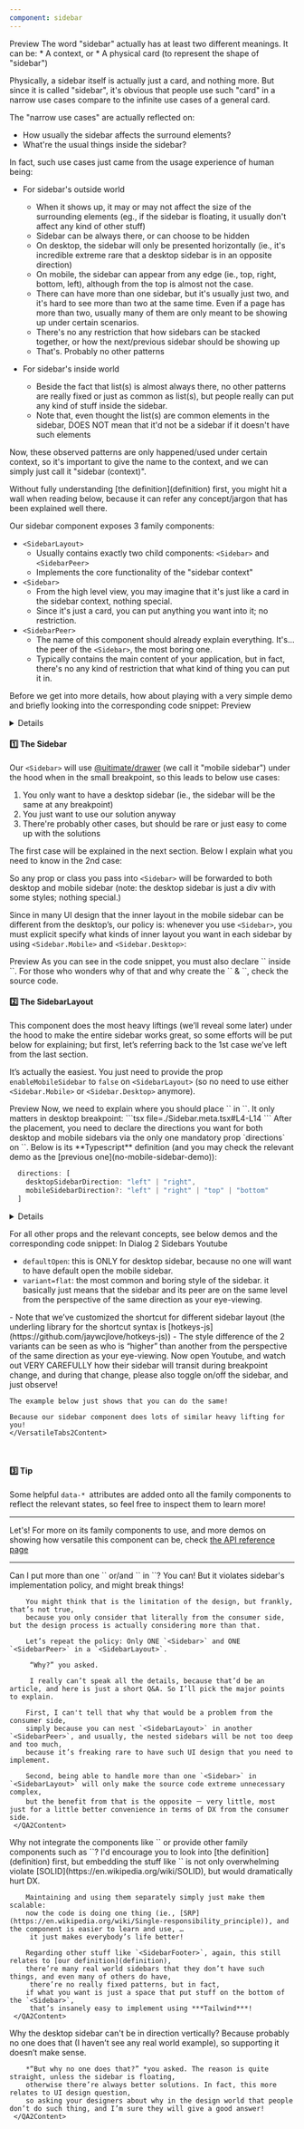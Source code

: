 ```yaml
---
component: sidebar
---
```

<QuickDemoSection />
<VersatileTabs2 defaultValue="preview-sidebar-chatgpt">
  <VersatileTabs2List>
    <VersatileTabs2Trigger value="preview-sidebar-chatgpt">Preview</VersatileTabs2Trigger>
  </VersatileTabs2List>
  <VersatileTabs2Content value="preview-sidebar-chatgpt" demoId="sidebar-chatgpt" showCode={false} />
</VersatileTabs2>



<DefinitionSection>
The word "sidebar" actually has at least two different meanings. It can be:
* A context, or
* A physical card (to represent the shape of "sidebar")

Physically, a sidebar itself is actually just a card, and nothing more.
But since it is called "sidebar", it's obvious that people use such "card" in a narrow use cases compare to the infinite use cases of a general card.

The "narrow use cases" are actually reflected on:
- How usually the sidebar affects the surround elements?
- What're the usual things inside the sidebar?

In fact, such use cases just came from the usage experience of human being:

- For sidebar's outside world
  - When it shows up, it may or may not affect the size of the surrounding elements (eg., if the sidebar is floating, it usually don't affect any kind of other stuff)
  - Sidebar can be always there, or can choose to be hidden
  - On desktop, the sidebar will only be presented horizontally (ie., it's incredible extreme rare that a desktop sidebar is in an opposite direction)
  - On mobile, the sidebar can appear from any edge (ie., top, right, bottom, left), although from the top is almost not the case.
  - There can have more than one sidebar, but it's usually just two, and it's hard to see more than two at the same time. Even if a page has more than two, usually many of them are only meant to be showing up under certain scenarios.
  - There's no any restriction that how sidebars can be stacked together, or how the next/previous sidebar should be showing up
  - That's. Probably no other patterns

- For sidebar's inside world
  - Beside the fact that list(s) is almost always there, no other patterns are really fixed or just as common as list(s), but people really can put any kind of stuff inside the sidebar.
  - Note that, even thought the list(s) are common elements in the sidebar, DOES NOT mean that it'd not be a sidebar if it doesn't have such elements

Now, these observed patterns are only happened/used under certain context,
so it's important to give the name to the context, and we can simply just call it "sidebar (context)".
</DefinitionSection>



<QuickStartSection />
<Banner>
Without fully understanding [the definition](definition) first, you might hit a wall when reading below, because it can refer any concept/jargon that has been explained well there.
</Banner>

Our sidebar component exposes 3 family components:
- `<SidebarLayout>`
  - Usually contains exactly two child components: `<Sidebar>` and `<SidebarPeer>`
  - Implements the core functionality of the "sidebar context"
- `<Sidebar>`
  - From the high level view, you may imagine that it's just like a card in the sidebar context, nothing special.
  - Since it's just a card, you can put anything you want into it; no restriction.
- `<SidebarPeer>`
  - The name of this component should already explain everything. It's… the peer of the `<Sidebar>`, the most boring one.
  - Typically contains the main content of your application, but in fact, there's no any kind of restriction that what kind of thing you can put it in.

Before we get into more details, how about playing with a very simple demo and briefly looking into the corresponding code snippet:
<VersatileTabs2 defaultValue="preview-sidebar-toggle-control" compact>
  <VersatileTabs2List>
      <VersatileTabs2Trigger value="preview-sidebar-toggle-control">Preview</VersatileTabs2Trigger>
  </VersatileTabs2List>
  <VersatileTabs2Content value="preview-sidebar-toggle-control" demoId="sidebar-toggle-control" compact />
</VersatileTabs2>

<Details>
  <DetailsTrigger>
    **DEEP DIVE**: If you notice that this is very different from **<u>Shadcn</u>**’s Sidebar...*
  </DetailsTrigger>
  <DetailsContent>
    Yes, you’re right about your keen sense!

    Again, anything in our sidebar component all come from [the definition](definition),
    but in fact, all the statements there are just common sense / practical observation.

    Without a strong spec, a component design will never be right,
    and it might look fancy at certain time, but it’d have the devastating consequences.
  </DetailsContent>
</Details>



#### 1️⃣ The Sidebar

Our `<Sidebar>` will use [@uitimate/drawer](./../../drawer/introduction) (we call it "mobile sidebar")
under the hood when in the small breakpoint, so this leads to below use cases:

1. You only want to have a desktop sidebar (ie., the sidebar will be the same at any breakpoint)
2. You just want to use our solution anyway
3. There're probably other cases, but should be rare or just easy to come up with the solutions

The first case will be explained in the next section. Below I explain what you need to know in the 2nd case:

So any prop or class you pass into `<Sidebar>` will be forwarded to both desktop and mobile sidebar (note: the desktop sidebar is just a div with some styles; nothing special.)

Since in many UI design that the inner layout in the mobile sidebar can be different from the desktop’s,
our policy is: whenever you use `<Sidebar>`, you must explicit specify what kinds of inner layout you want in each sidebar by using
`<Sidebar.Mobile>` and `<Sidebar.Desktop>`:

<VersatileTabs2 defaultValue="sidebar-rwd-minimum-demo" compact>
  <VersatileTabs2List>
      <VersatileTabs2Trigger value="sidebar-rwd-minimum-demo">Preview</VersatileTabs2Trigger>
  </VersatileTabs2List>
  <VersatileTabs2Content
    value="sidebar-rwd-minimum-demo"
    demoId="sidebar-rwd-minimum-demo"
    caption="resize the viewport to see the mobile sidebar."
    compact
  />
</VersatileTabs2>

<Banner>
  As you can see in the code snippet, you must also declare `<DrawerHeader>` inside `<Sidebar.Mobile>`.
  For those who wonders why of that and why create the `<Sidebar.Mobile>` & `<Sidebar.Desktop>`, check the source code.
</Banner>



#### 2️⃣ The SidebarLayout
This component does the most heavy liftings (we’ll reveal some later) under the hood to make the entire sidebar works great,
so some efforts will be put below for explaining; but first,
let’s referring back to the 1st case we’ve left from the last section.

It’s actually the easiest. You just need to provide the prop `enableMobileSidebar` to `false` on `<SidebarLayout>`
(so no need to use either `<Sidebar.Mobile>` or `<Sidebar.Desktop>` anymore).

<VersatileTabs2 defaultValue="sidebar-toggle-control" id="no-mobile-sidebar-demo" compact>
  <VersatileTabs2List>
    <VersatileTabs2Trigger value="sidebar-toggle-control">Preview</VersatileTabs2Trigger>
  </VersatileTabs2List>
  <VersatileTabs2Content
    value="sidebar-toggle-control"
    demoId="sidebar-toggle-control"
    showCodeFirst={true}
    compact
  />
</VersatileTabs2>
Now, we need to explain where you should place `<Sidebar>` in `<SidebarLayout>`. It only matters in desktop breakpoint:
```tsx file=./Sidebar.meta.tsx#L4-L14
```
After the placement, you need to declare the directions you want for
both desktop and mobile sidebars via the only one mandatory prop `directions` on `<SidebarLayout>`.
Below is its **Typescript** definition (and you may check the relevant demo as the [previous one](no-mobile-sidebar-demo)):

```ts
  directions: [
    desktopSidebarDirection: "left" | "right",
    mobileSidebarDirection?: "left" | "right" | "top" | "bottom"
  ]
```

<Details>
  <DetailsTrigger>
    **DEEP DIVE**: The placement and `directions` seem redundant?
  </DetailsTrigger>
  <DetailsContent>
    Yeah, it’s kind of redundant.

    But many other component libraries which provide sidebar will also require you to specify similar prop.
    The reason is simple, if the component detect that automatically for you without you to specify the direction,
    it’d only make the component source code extreme complicated and can become unreliable.

    On the other hand, always specifying the direction for the mobile sidebar make much more sense,
    since it’s totally possible that sidebar direction on mobile is different from the desktop’s (it’s actually quite common).

    Just because you really need to specify the direction for the mobile sidebar,
    I mean, why not just specify both together? This way of the declaration,
    just make both directions very explicit and clear!

    On this sense, do you still think it’s redundant?
  </DetailsContent>
</Details>

For all other props and the relevant concepts, see below demos and the corresponding code snippet:
<VersatileTabs2 defaultValue="sidebar-in-dialog">
  <VersatileTabs2List>
    <VersatileTabs2Trigger value="sidebar-in-dialog">In Dialog</VersatileTabs2Trigger>
    <VersatileTabs2Trigger value="sidebar-two">2 Sidebars</VersatileTabs2Trigger>
    <VersatileTabs2Trigger value="sidebar-youtube">Youtube</VersatileTabs2Trigger>
  </VersatileTabs2List>
  <VersatileTabs2Content
    value="sidebar-in-dialog"
    demoId="sidebar-in-dialog"
    compact
    >
  - `defaultOpen`: this is ONLY for desktop sidebar, because no one will want to have default open the mobile sidebar.
  - `variant=flat`: the most common and boring style of the sidebar. it basically just means that the sidebar and its peer are on the same level from the perspective of the same direction as your eye-viewing.
  </VersatileTabs2Content>
  <VersatileTabs2Content
    value="sidebar-two"
    demoId="sidebar-two"
    compact
    >
  - Note that we’ve customized the shortcut for different sidebar layout (the underling library for the shortcut syntax is [hotkeys-js](https://github.com/jaywcjlove/hotkeys-js))
  - The style difference of the 2 variants can be seen as who is “higher” than another from the perspective of the same direction as your eye-viewing.
  </VersatileTabs2Content>
  <VersatileTabs2Content
    value="sidebar-youtube"
    demoId="sidebar-youtube"
    compact
    >
    Now open Youtube, and watch out VERY CAREFULLY how their sidebar will transit during breakpoint change, and during that change, please also toggle on/off the sidebar, and just observe!

    The example below just shows that you can do the same!

    Because our sidebar component does lots of similar heavy lifting for you!
    </VersatileTabs2Content>
</VersatileTabs2>

<br />


#### 3️⃣ Tip
Some helpful `data-* `attributes are added onto all the family components to reflect the relevant states,
so feel free to inspect them to learn more!



___

Let's! For more on its family components to use, and more demos on showing how versatile this component can be, check [the API reference page](./../api)

___

<QASection />
<QA2>
  <QA2Item >
    <QA2Trigger>Can I put more than one `<Sidebar>` or/and `<SidebarPeer>` in `<SidebarLayout>`?</QA2Trigger>
     <QA2Content>
        You can! But it violates sidebar's implementation policy, and might break things!

        You might think that is the limitation of the design, but frankly, that’s not true,
        because you only consider that literally from the consumer side, but the design process is actually considering more than that.

        Let’s repeat the policy: Only ONE `<Sidebar>` and ONE `<SidebarPeer>` in a `<SidebarLayout>`.

         “Why?” you asked.

         I really can’t speak all the details, because that’d be an article, and here is just a short Q&A. So I’ll pick the major points to explain.

        First, I can't tell that why that would be a problem from the consumer side,
        simply because you can nest `<SidebarLayout>` in another `<SidebarPeer>`, and usually, the nested sidebars will be not too deep and too much,
        because it’s freaking rare to have such UI design that you need to implement.

        Second, being able to handle more than one `<Sidebar>` in `<SidebarLayout>` will only make the source code extreme unnecessary complex,
        but the benefit from that is the opposite － very little, most just for a little better convenience in terms of DX from the consumer side.
     </QA2Content>
   </QA2Item>
  <QA2Item >
    <QA2Trigger>Why not integrate the components like `<List>` or provide other family components such as `<SidebarFooter>`?</QA2Trigger>
     <QA2Content>
        I'd encourage you to look into [the definition](definition) first,
        but embedding the stuff like `<List>` is not only overwhelming violate [SOLID](https://en.wikipedia.org/wiki/SOLID),
        but would dramatically hurt DX.

        Maintaining and using them separately simply just make them scalable:
        now the code is doing one thing (ie., [SRP](https://en.wikipedia.org/wiki/Single-responsibility_principle)), and the component is easier to learn and use, …
         it just makes everybody’s life better!

        Regarding other stuff like `<SidebarFooter>`, again, this still relates to [our definition](definition),
        there’re many real world sidebars that they don’t have such things, and even many of others do have,
         there’re no really fixed patterns, but in fact,
        if what you want is just a space that put stuff on the bottom of the `<Sidebar>`,
         that’s insanely easy to implement using ***Tailwind***!
     </QA2Content>
   </QA2Item>
  <QA2Item >
     <QA2Trigger>Why the desktop sidebar can't be in direction vertically?</QA2Trigger>
     <QA2Content>
         Because probably no one does that (I haven’t see any real world example), so supporting it doesn’t make sense.

        *“But why no one does that?” *you asked. The reason is quite straight, unless the sidebar is floating,
        otherwise there’re always better solutions. In fact, this more relates to UI design question,
        so asking your designers about why in the design world that people don’t do such thing, and I’m sure they will give a good answer!
     </QA2Content>
   </QA2Item>
</QA2>
